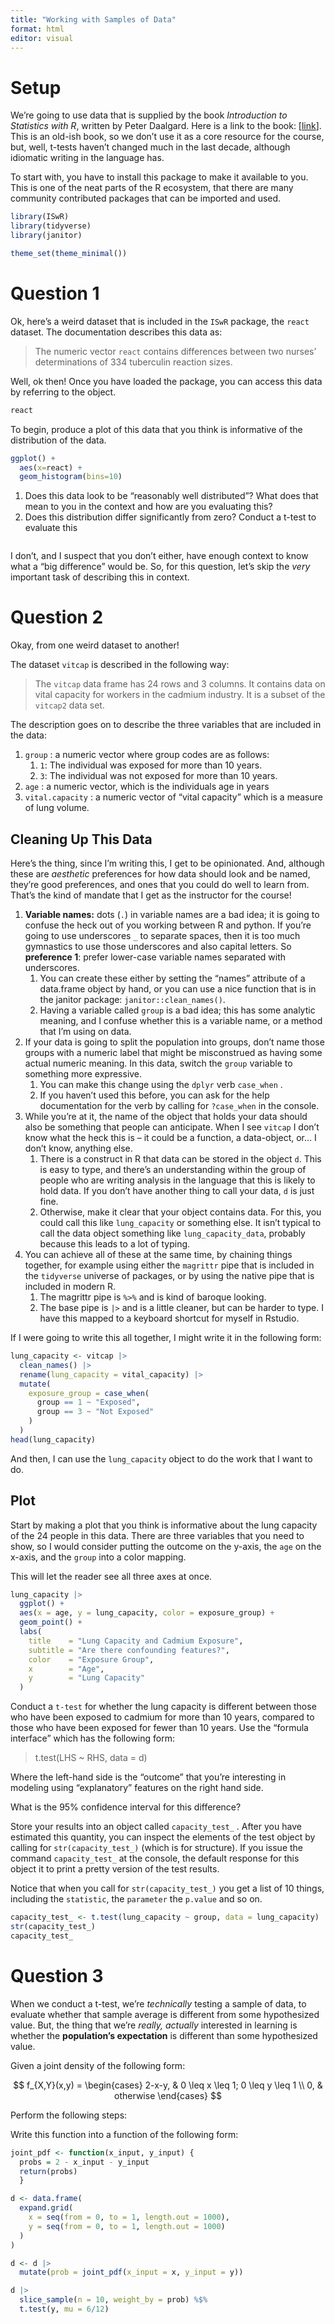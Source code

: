 ```yaml
---
title: "Working with Samples of Data"
format: html
editor: visual
---
```


# Setup

We're going to use data that is supplied by the book *Introduction to Statistics with R*, written by Peter Daalgard. Here is a link to the book: \[[link](https://link.springer.com/book/10.1007/978-0-387-79054-1)\]. This is an old-ish book, so we don't use it as a core resource for the course, but, well, t-tests haven't changed much in the last decade, although idiomatic writing in the language has.

To start with, you have to install this package to make it available to you. This is one of the neat parts of the R ecosystem, that there are many community contributed packages that can be imported and used.

```r
library(ISwR)
library(tidyverse)
library(janitor)
```

```r
theme_set(theme_minimal())
```

# Question 1

Ok, here's a weird dataset that is included in the `ISwR` package, the `react` dataset. The documentation describes this data as:

> The numeric vector `react` contains differences between two nurses' determinations of 334 tuberculin reaction sizes.

Well, ok then! Once you have loaded the package, you can access this data by referring to the object.

```r
react
```

To begin, produce a plot of this data that you think is informative of the distribution of the data.

```r
ggplot() + 
  aes(x=react) + 
  geom_histogram(bins=10)
```

1.  Does this data look to be "reasonably well distributed"? What does that mean to you in the context and how are you evaluating this?
2.  Does this distribution differ significantly from zero? Conduct a t-test to evaluate this

```r

```

I don't, and I suspect that you don't either, have enough context to know what a "big difference" would be. So, for this question, let's skip the *very* important task of describing this in context.

# Question 2

Okay, from one weird dataset to another!

The dataset `vitcap` is described in the following way:

> The `vitcap` data frame has 24 rows and 3 columns. It contains data on vital capacity for workers in the cadmium industry. It is a subset of the `vitcap2` data set.

The description goes on to describe the three variables that are included in the data:

1.  `group` : a numeric vector where group codes are as follows:
    1.  `1`: The individual was exposed for more than 10 years.
    2.  `3`: The individual was not exposed for more than 10 years.
2.  `age` : a numeric vector, which is the individuals age in years
3.  `vital.capacity` : a numeric vector of "vital capacity" which is a measure of lung volume.

## Cleaning Up This Data

Here's the thing, since I'm writing this, I get to be opinionated. And, although these are *aesthetic* preferences for how data should look and be named, they're good preferences, and ones that you could do well to learn from. That's the kind of mandate that I get as the instructor for the course!

1.  **Variable names:** dots (`.`) in variable names are a bad idea; it is going to confuse the heck out of you working between R and python. If you're going to use underscores `_` to separate spaces, then it is too much gymnastics to use those underscores and also capital letters. So **preference 1**: prefer lower-case variable names separated with underscores.
    1.  You can create these either by setting the "names" attribute of a data.frame object by hand, or you can use a nice function that is in the janitor package: `janitor::clean_names()`.
    2.  Having a variable called `group` is a bad idea; this has some analytic meaning, and I confuse whether this is a variable name, or a method that I'm using on data.
2.  If your data is going to split the population into groups, don't name those groups with a numeric label that might be misconstrued as having some actual numeric meaning. In this data, switch the `group` variable to something more expressive.
    1.  You can make this change using the `dplyr` verb `case_when` .
    2.  If you haven't used this before, you can ask for the help documentation for the verb by calling for `?case_when` in the console.
3.  While you're at it, the name of the object that holds your data should also be something that people can anticipate. When I see `vitcap` I don't know what the heck this is – it could be a function, a data-object, or... I don't know, anything else.
    1.  There is a construct in R that data can be stored in the object `d`. This is easy to type, and there's an understanding within the group of people who are writing analysis in the language that this is likely to hold data. If you don't have another thing to call your data, `d` is just fine.
    2.  Otherwise, make it clear that your object contains data. For this, you could call this like `lung_capacity` or something else. It isn't typical to call the data object something like `lung_capacity_data`, probably because this leads to a lot of typing.
4.  You can achieve all of these at the same time, by chaining things together, for example using either the `magrittr` pipe that is included in the `tidyverse` universe of packages, or by using the native pipe that is included in modern R.
    1.  The magrittr pipe is `%>%` and is kind of baroque looking.
    2.  The base pipe is `|>` and is a little cleaner, but can be harder to type. I have this mapped to a keyboard shortcut for myself in Rstudio.

If I were going to write this all together, I might write it in the following form:

```r
lung_capacity <- vitcap |> 
  clean_names() |> 
  rename(lung_capacity = vital_capacity) |> 
  mutate(
    exposure_group = case_when(
      group == 1 ~ "Exposed", 
      group == 3 ~ "Not Exposed"
    )
  )
head(lung_capacity)
```

And then, I can use the `lung_capacity` object to do the work that I want to do.

## Plot

Start by making a plot that you think is informative about the lung capacity of the 24 people in this data. There are three variables that you need to show, so I would consider putting the outcome on the y-axis, the `age` on the x-axis, and the `group` into a color mapping.

This will let the reader see all three axes at once.

```r
lung_capacity |> 
  ggplot() + 
  aes(x = age, y = lung_capacity, color = exposure_group) + 
  geom_point() + 
  labs(
    title    = "Lung Capacity and Cadmium Exposure", 
    subtitle = "Are there confounding features?",
    color    = "Exposure Group", 
    x        = "Age", 
    y        = "Lung Capacity"
  )
```

Conduct a `t-test` for whether the lung capacity is different between those who have been exposed to cadmium for more than 10 years, compared to those who have been exposed for fewer than 10 years. Use the "formula interface" which has the following form:

> t.test(LHS \~ RHS, data = d)

Where the left-hand side is the "outcome" that you're interesting in modeling using "explanatory" features on the right hand side.

What is the 95% confidence interval for this difference?

Store your results into an object called `capacity_test_` . After you have estimated this quantity, you can inspect the elements of the test object by calling for `str(capacity_test_)` (which is for structure). If you issue the command `capacity_test_` at the console, the default response for this object it to print a pretty version of the test results.

Notice that when you call for `str(capacity_test_)` you get a list of 10 things, including the `statistic`, the `parameter` the `p.value` and so on.

```r
capacity_test_ <- t.test(lung_capacity ~ group, data = lung_capacity)
str(capacity_test_)
capacity_test_
```

# Question 3 

When we conduct a t-test, we're *technically* testing a sample of data, to evaluate whether that sample average is different from some hypothesized value. But, the thing that we're *really, actually* interested in learning is whether the **population's expectation** is different than some hypothesized value.

Given a joint density of the following form:

$$
f_{X,Y}(x,y) = 
\begin{cases}
2-x-y, & 0 \leq x \leq 1; 0 \leq y \leq 1 \\ 
0, & otherwise
\end{cases}
$$

Perform the following steps:

Write this function into a function of the following form:

```r
joint_pdf <- function(x_input, y_input) { 
  probs = 2 - x_input - y_input
  return(probs)
  }
```

```r
d <- data.frame(
  expand.grid(
    x = seq(from = 0, to = 1, length.out = 1000), 
    y = seq(from = 0, to = 1, length.out = 1000)
  )
)

d <- d |> 
  mutate(prob = joint_pdf(x_input = x, y_input = y))
```

```r
d |> 
  slice_sample(n = 10, weight_by = prob) %$%  
  t.test(y, mu = 6/12)
```
